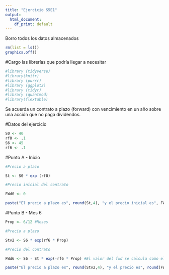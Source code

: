 ---
title: "Ejercicio S5E1"
output: 
  html_document:
    df_print: default
---

Borro todos los datos almacenados

```{r}
rm(list = ls())
graphics.off()

```

#Cargo las librerías que podría llegar a necesitar

```{r}
#library (tidyverse)
#library(knitr)
#library (purrr)
#library (ggplot2)
#library (tidyr)
#library (quantmod)
#library(flextable)
```

Se acuerda un contrato a plazo (forward) con vencimiento en un año sobre una acción que no paga dividendos.

#Datos del ejercicio

```{r}
S0 <- 40
rf0 <- .1
S6 <- 45
rf6 <- .1
```

#Punto A - Inicio

```{r}
#Precio a plazo

St <- S0 * exp (rf0)

#Precio inicial del contrato

FWd0 <- 0

paste("El precio a plazo es", round(St,4), "y el precio inicial es", FWd0)
```

#Punto B - Mes 6

```{r}

Prop <- 6/12 #Meses

#Precio a plazo

Stv2 <- S6 * exp(rf6 * Prop)

#Precio del contrato

FWd6 <- S6 - St * exp(-rf6 * Prop) #El valor del fwd se calcula como el precio menos el valor presente del precio a plazo

paste("El precio a plazo es", round(Stv2,4), "y el precio es", round(FWd6,4))

```
